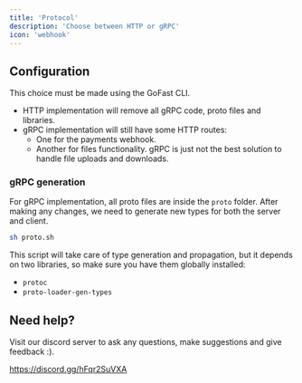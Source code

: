 ```yaml
---
title: 'Protocol'
description: 'Choose between HTTP or gRPC'
icon: 'webhook'
---
```


## Configuration

This choice must be made using the GoFast CLI.

- HTTP implementation will remove all gRPC code, proto files and libraries.
- gRPC implementation will still have some HTTP routes:
    - One for the payments webhook.
    - Another for files functionality. gRPC is just not the best solution to handle file uploads and downloads.

### gRPC generation

For gRPC implementation, all proto files are inside the `proto` folder. After making any changes, we need to generate new types for both the server and client.

```bash
sh proto.sh
```

This script will take care of type generation and propagation, but it depends on two libraries, so make sure you have them globally installed:

- `protoc`
- `proto-loader-gen-types`

## Need help?

Visit our discord server to ask any questions, make suggestions and give feedback :).

https://discord.gg/hFqr2SuVXA
